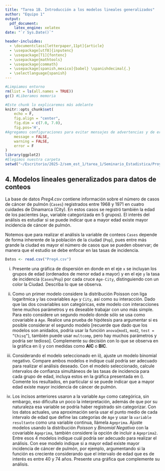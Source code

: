 ```yaml
---
title: "Tarea 1B. Introducción a los modelos lineales generalizados"
author: "Equipo 1"
output:
  pdf_document:
    latex_engine: xelatex
date: "`r Sys.Date()`"

header-incluides:
  - \documentclass[letterpaper,11pt]{article}
  - \usepackage[utf8]{inputenc}
  - \usepackage[T1]{fontenc}
  - \usepackage{mathtools}
  - \usepackage{commath}
  - \usepackage[spanish,mexico]{babel} \spanishdecimal{.}
  - \selectlanguage{spanish}
---
```


```r
#Limpiamos entorno
rm(list = ls(all.names = TRUE))
gc() #Liberamos memoria

#Este chunk lo explicaremos más adelante
knitr::opts_chunk$set(
	echo = F,
	fig.align = "center",
	fig.dim = c(7.0, 7.0),
	fig.pos='H',
#Agregamos configuraciones para evitar mensajes de advertencias y de errores en el archivo
	message = FALSE,
	warning = FALSE,
	error = F
)
library(ggplot2)
#Elegimos nuestra carpeta
setwd("~/Escritorio/2025-2/sem_est_1/tarea_1/Seminario_Estadistica/Proyecto_1/Ejercicio_4")
```

## 4. Modelos lineales generalizados para datos de conteos

La base de datos _Preg4.csv_ contiene información sobre el número de casos de cáncer de pulmón (`Cases`) registrados entre 1968 y 1971
en cuatro cuidades de Dinamarca (City).
En estos casos se registró también la edad de los pacientes
(`Age`, variable categorizada en 5 grupos).
El interés del análisis es estudiar si se puede indicar que
a mayor edad existe mayor incidencia de cáncer de pulmón.

Notemos que para realizar el análisis la variable de conteos `Cases` depende de forma inherente de la población de la ciudad (`Pop`),
pues entre más grande la ciudad es mayor el número de casos que se pueden observar;
de manera que el estudio se debe enfocar en las tasas de incidencia.

```r
Datos <- read.csv("Preg4.csv")


```

i. Presente una gráfica de dispersión en donde en el eje `x` se incluyan los grupos de edad (ordenados de menor edad a mayor) y en el eje `y` la tasa de incidencia (`Cases`/`Pop`) por cada cruce `Age-City`,
distinguiendo con un color la Ciudad.
Describa lo que se observa.



ii. Como un primer modelo considere la distribución Poisson con liga logarítmica y las covariables `Age` y `City`, así como su interacción.
Dado que las dos covariables son categóricas,
este modelo con interacciones tiene muchos parámetros y es deseable trabajar con uno más simple.
Para esto considere un segundo modelo donde sólo se usa como covariable a `Age`.
Realice una prueba de hipótesis para argumentar si es posible considerar el segundo modelo
[recuerde que dado que los modelos son anidados, podría
usar la función `anova`(`mod1`, `mod2`, `test = ”Chisq”`),
también puede usar `multcomp`, pero hay muchos parámetros y podría ser tedioso].
Complemente su decisión con lo que se observa en la gráfica en i) y
con medidas como **AIC** o **BIC**.

iii. Considerando el modelo seleccionado en ii),
ajuste un modelo binomial negativo.
Compare ambos modelos e indique cuál podría ser adecuado para realizar el análisis deseado.
Con el modelo seleccionado,
calcule intervalos de confianza simultáneos de las tasas de incidencia para cada grupo de edad,
incluya estos en la gráfica presentada en i).
Comente los resultados,
en particular si se puede indicar que a mayor edad existe mayor incidencia de cáncer de pulmón.

iv. Los incisos anteriores usaron a la variable `Age` como categórica, sin embargo,
eso dificulta un poco la interpretación,
además de que por su naturaleza esa variable se podría haber registrado sin categorizar.
Con los datos actuales,
una aproximación sería usar el punto medio de cada intervalo de edad que define las categorías de `Age` y usar la `variable resultante` como una variable continua,
llámela `Ageprima`.
Ajuste modelos usando la distribución _Poisson_ y _Binomial Negativa_ con la covariable `Ageprima`,
también considere la opción de incluir a `Ageprima2`.
Entre esos 4 modelos indique cuál podría ser adecuado para realizar el análisis.
Con ese modelo indique si a mayor edad existe mayor incidencia de cáncer de pulmón,
por ejemplo,
argumentando si la función es creciente considerando que el intervalo de edad que es de interés es entre 40 y 74 años.
Presente una gráfica que complemente su análisis.

\newpage

